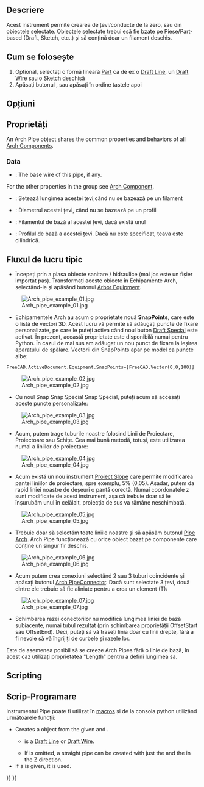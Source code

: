<languages/>

<div class="mw-translate-fuzzy">
{{docnav/ro|[[Arch_CompPipe|Arch CompPipe]]|[[Arch_PipeConnector|Pipe Connector]]|[[Arch_Workbench|Arch]]|IconL=Arch_CompPipe.png |IconC=Workbench_Arch.svg |IconR=Arch_PipeConnector.svg}}
</div>

<div class="mw-translate-fuzzy">
{{GuiCommand/ro
|Name=Arch Pipe|Name/ro=Arch: Pipe/Țeavă
|MenuLocation=Arch → Pipe Tools → Pipe
|Workbenches=[[Arch_Workbench/ro|Arch]]
|Shortcut={{KEY|P}} {{KEY|I}}
|Version=0.17
|SeeAlso=[[Arch PipeConnector/ro|Arch PipeConnector]], [[Arch Equipment/ro|Arch Equipment]]
}}
</div>

<span id="Description"></span>
==Descriere== 

<div class="mw-translate-fuzzy">
{{Version|0.17}}
Acest instrument permite crearea de țevi/conducte de la zero, sau din obiectele selectate. Obiectele selectate trebui esă fie bzate pe Piese/Part-based (Draft, Sketch, etc..) și să conțină doar un filament deschis.
</div>

<span id="Usage"></span>
<div class="mw-translate-fuzzy">
== Cum se folosește ==
</div>

<div class="mw-translate-fuzzy">
# Optional, selectați o formă lineară [[Part Workbench|Part]] ca de ex o [[Draft Line|Draft Line]], un [[Draft Wire|Draft Wire]] sau o  [[Sketcher NewSketch|Sketch]] deschisă
# Apăsați butonul  {{KEY|[[Image:Arch Pipe.png|16px]] [[Arch Pipe|Arch Pipe]]}}, sau apăsați în ordine tastele  {{KEY|P}} apoi {{KEY|I}}
</div>

<span id="Options"></span>
== Opțiuni ==


<span id="Properties"></span>
==Proprietăți==

An Arch Pipe object shares the common properties and behaviors of all [[Arch_Component|Arch Components]].

===Data===

{{TitleProperty|Component}}

* {{PropertyData|Base|Link}}: The base wire of this pipe, if any.

For the other properties in the group see [[Arch_Component#Properties|Arch Component]].

{{TitleProperty|Pipe}}

<div class="mw-translate-fuzzy">
* {{PropertyData|Length}}: Setează lungimea acestei țevi,când nu se bazează pe un filament
* {{PropertyData|Diameter}}: Diametrul acestei țevi, când nu se bazează pe un profil
* {{PropertyData|Base}}: Filamentul de bază al acestei țevi, dacă există unul 
* {{PropertyData|Profile}}: Profilul de bază a acestei țevi. Dacă nu este specificat, țeava este cilindrică.
</div>

<span id="Typical_workflow"></span>
== Fluxul de lucru tipic ==

<div class="mw-translate-fuzzy">
* Începeți prin a plasa obiecte sanitare / hidraulice (mai jos este un fișier importat pas). Transformați aceste obiecte în Echipamente Arch, selectând-le și apăsând butonul [[Arch Equipment | Arbor Equipment]].
</div>

[[Image:Arch_pipe_example_01.jpg]]

<div class="mw-translate-fuzzy">
* Echipamentele Arch au acum o proprietate nouă '''SnapPoints''', care este o listă de vectori 3D. Acest lucru vă permite să adăugați puncte de fixare personalizate, pe care le puteți activa când noul buton [[Draft_Snap_Special| Draft Special]] este activat. În prezent, această proprietate este disponibilă numai pentru Python. În cazul de mai sus am adăugat un nou punct de fixare la ieșirea aparatului de spălare. Vectorii din SnapPoints apar pe model ca puncte albe:
</div>

 FreeCAD.ActiveDocument.Equipment.SnapPoints=[FreeCAD.Vector(0,0,100)]

[[Image:Arch_pipe_example_02.jpg]]

<div class="mw-translate-fuzzy">
* Cu noul Snap Snap Special Snap Special, puteți acum să accesați aceste puncte personalizate:
</div>

[[Image:Arch_pipe_example_03.jpg]]

* Acum, putem trage tuburile noastre folosind Linii de Proiectare, Proiectoare sau Schițe. Cea mai bună metodă, totuși, este utilizarea numai a liniilor de proiectare:

[[Image:Arch_pipe_example_04.jpg]]

<div class="mw-translate-fuzzy">
* Acum există un nou instrument [[Draft Slope/ro|Proiect Slope]] care permite modificarea pantei liniilor de proiectare, spre exemplu, 5% (0,05). Așadar, putem da rapid liniei noastre de deșeuri o pantă corectă. Numai coordonatele z sunt modificate de acest instrument, așa că trebuie doar să le înșurubăm unul în celălalt, proiecția de sus va rămâne neschimbată.
</div>

[[Image:Arch_pipe_example_05.jpg]]

<div class="mw-translate-fuzzy">
* Trebuie doar să selectăm toate liniile noastre și să apăsăm butonul [[Arch Pipe|Pipe Arch]]. Arch Pipe funcționează cu orice obiect bazat pe componente care conține un singur fir deschis.
</div>

[[Image:Arch_pipe_example_06.jpg]]

<div class="mw-translate-fuzzy">
* Acum putem crea conexiuni selectând 2 sau 3 tuburi coincidente și apăsați butonul [[Arch PipeConnector]]. Dacă sunt selectate 3 țevi, două dintre ele trebuie să fie aliniate pentru a crea un element (T):
</div>

[[Image:Arch_pipe_example_07.jpg]]

* Schimbarea razei conectorilor nu modifică lungimea liniei de bază subiacente, numai tubul rezultat (prin schimbarea proprietății OffsetStart sau OffsetEnd). Deci, puteți să vă traseți linia doar cu linii drepte, fără a fi nevoie să vă îngrijiți de curbele și razele lor.

Este de asemenea posibil să se creeze Arch Pipes fără o linie de bază, în acest caz utilizați proprietatea  "Length" pentru a defini lungimea sa.

== Scripting ==

<div class="mw-translate-fuzzy">
== Scrip-Programare ==
</div>

<div class="mw-translate-fuzzy">
Instrumentul Pipe poate fi utilizat în [[macros]] și de la consola python utilizând următoarele funcții:
</div>

{{Code|code=
pipe = makePipe(baseobj=None, diameter=0, length=0, placement=None, name="Pipe")
}}

* Creates a {{incode|pipe}} object from the given {{incode|baseobj}} and {{incode|diameter}}.
** {{incode|baseobj}} is a [[Draft_Line|Draft Line]] or [[Draft_Wire|Draft Wire]].
** If {{incode|baseobj}} is omitted, a straight pipe can be created with just the {{incode|diameter}} and the {{incode|length}} in the Z direction.
* If a {{incode|placement}} is given, it is used.

{{Code|code=
import Draft, Arch

p1 = FreeCAD.Vector(1000, 0, 0)
p2 = FreeCAD.Vector(2500, 200, 0)
p3 = FreeCAD.Vector(3100, 1000, 0)
p4 = FreeCAD.Vector(3500, 500, 0)
line = Draft.make_wire([p1, p2, p3, p4])

pipe = Arch.makePipe(line, 200)
FreeCAD.ActiveDocument.recompute()

pipe2 = Arch.makePipe(diameter=120, length=3000)
FreeCAD.ActiveDocument.recompute()
}}


<div class="mw-translate-fuzzy">
{{docnav/ro|[[Arch_CompPipe|Arch CompPipe]]|[[Arch_PipeConnector|Pipe Connector]]|[[Arch_Workbench|Arch]]|IconL=Arch_CompPipe.png |IconC=Workbench_Arch.svg |IconR=Arch_PipeConnector.svg}}
</div>

{{BIM_Tools_navi{{#translation:}}}}
{{Userdocnavi{{#translation:}}}}
